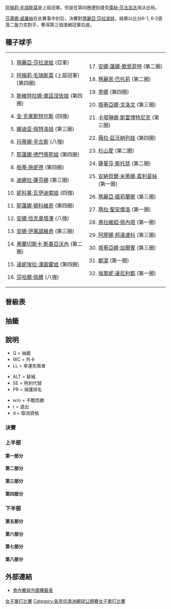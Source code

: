 {{Unreferenced|time=2021-01-15T06:28:45+00:00}}
{{noteTA|G1=Tennis}}

{{main|2007年澳洲網球公開賽}}

[[阿梅莉·毛瑞斯莫|阿梅莉·毛瑞斯莫]]是上屆冠軍。但是在第四圈遭到捷克[[露絲·莎法洛法|露絲·莎法洛法]]淘汰出局。

[[莎蓮娜·威廉絲|莎蓮娜·威廉絲]]在此賽事中封后，決賽對[[瑪麗亞·莎拉波娃|瑪麗亞·莎拉波娃]]，結果以比分6-1, 6-2直落二盤力克對手，奪得第三個澳網冠軍后座。

==種子球手==
{|
|
#{{flagicon|RUS}} [[瑪麗亞·莎拉波娃|瑪麗亞·莎拉波娃]] (亞軍)
#{{flagicon|FRA}} [[阿梅莉·毛瑞斯莫|阿梅莉·毛瑞斯莫]] (上屆冠軍) (第四圈)
#{{flagicon|RUS}} [[斯維特拉娜·庫茲涅佐娃|斯維特拉娜·庫茲涅佐娃]] (第四圈)
#{{flagicon|BEL}} [[金·克莱斯特尔斯|金·克莱斯特尔斯]] (四強)
#{{flagicon|RUS}} [[娜迪亚·佩特洛娃|娜迪亚·佩特洛娃]] (第三圈)
#{{flagicon|SUI}} [[玛蒂娜·辛吉斯|玛蒂娜·辛吉斯]] (八強)
#{{flagicon|RUS}} [[耶蓮娜·德門蒂耶娃|耶蓮娜·德門蒂耶娃]] (第四圈)
#{{flagicon|SUI}} [[帕蒂·施妮德|帕蒂·施妮德]] (第四圈)
#{{flagicon|RUS}} [[迪娜拉·薩芬娜|迪娜拉·薩芬娜]] (第三圈)
#{{flagicon|CZE}} [[妮科莱·瓦伊迪索娃|妮科莱·瓦伊迪索娃]] (四強) 
#{{flagicon|SER}} [[耶蓮娜·揚科維奇|耶蓮娜·揚科維奇]]  (第四圈)
#{{flagicon|RUS}} [[安娜·恰克韋塔澤|安娜·恰克韋塔澤]] (八強)
#{{flagicon|SER}} [[安娜·伊萬諾維奇|安娜·伊萬諾維奇]] (第三圈)
#{{flagicon|ITA}} [[弗蘭切斯卡·斯基亞沃內|弗蘭切斯卡·斯基亞沃內]] (第二圈)
#{{flagicon|SVK}} [[達妮埃拉·漢圖霍娃|達妮埃拉·漢圖霍娃]] (第四圈)
#{{flagicon|ISR}} [[莎哈爾·佩爾|莎哈爾·佩爾]] (八強)
|
<ol start=17>
<li>{{flagicon|GER}} [[安娜·蓮娜·歌恩菲特|安娜·蓮娜·歌恩菲特]]  (第二圈)
<li>{{flagicon|FRA}} [[瑪麗恩·巴托莉|瑪麗恩·巴托莉]] (第二圈)
<li>{{flagicon|CHN}} [[李娜_(網球運動員)|李娜]] (第四圈) 
<li>{{flagicon|FRA}} [[塔蒂亞娜·戈洛文|塔蒂亞娜·戈洛文]] (第三圈)
<li>{{flagicon|SVN}} [[卡塔琳娜·斯雷博特尼克|卡塔琳娜·斯雷博特尼克]] (第三圈)
<li>{{flagicon|RUS}} [[薇拉·茲沃納列娃|薇拉·茲沃納列娃]] (第四圈)
<li>{{flagicon|JPN}} [[杉山愛|杉山愛]] (第二圈)
<li>{{flagicon|AUS}} [[薩曼莎·斯托瑟|薩曼莎·斯托瑟]] (第二圈)
<li>{{flagicon|ESP}} [[安納貝爾·米蒂娜·嘉利葛絲|安納貝爾·米蒂娜·嘉利葛絲]] (第一圈)
<li>{{flagicon|RUS}} [[瑪麗亞·姬莉蘭歌|瑪麗亞·姬莉蘭歌]] (第三圈)
<li>{{flagicon|ITA}} [[瑪拉·聖安傑洛|瑪拉·聖安傑洛]] (第一圈)
<li>{{flagicon|ITA}} [[弗拉維婭·佩內塔|弗拉維婭·佩內塔]] (第一圈) 
<li>{{flagicon|UKR}} [[阿廖娜·邦達連科|阿廖娜·邦達連科]] (第三圈)
<li>{{flagicon|ITA}} [[塔蒂亞娜·加爾賓|塔蒂亞娜·加爾賓]] (第三圈)
<li>{{flagicon|CHN}} [[鄭潔|鄭潔]] (第一圈) 
<li>{{flagicon|GRE}} [[埃萊妮·達尼利都|埃萊妮·達尼利都]] (第一圈) </li>
</ol>
|}

== 晉級表 ==
== 抽籤 ==
== 說明 ==
{{col-begin}}
{{col-3}}
* Q = 抽籤
* WC = 外卡
* LL = 幸運失敗者
{{col-3}}
* ALT = 替補
* SE = 特別代替
* PR = 保護排名
{{col-3}}
* w/o = 不戰而勝
* r = 退出
* d = 取消資格
{{col-end}}
=== 決賽 ===
{{8TeamBracket-Tennis3
| RD1=八強
| RD2=四強
| RD3=決賽
| team-width=175

| RD1-team1={{flagicon|RUS}} '''[[瑪麗亞·莎拉波娃|莎拉波娃]]
| RD1-seed1=1
| RD1-score1-1='''7<sup>7</sup>
| RD1-score1-2='''7
| RD1-team2={{flagicon|RUS}} [[安娜·恰克韋塔澤|恰克韋塔澤]]
| RD1-seed2=12
| RD1-score2-1=6<sup>5</sup>
| RD1-score2-2=5
| RD1-team3={{flagicon|BEL}} '''[[金·克莱斯特尔斯|克莱斯特尔斯]]'''
| RD1-seed3=4
| RD1-score3-1=3
| RD1-score3-2='''6'''
| RD1-score3-3='''6'''
| RD1-team4={{flagicon|SUI}} [[玛蒂娜·辛吉斯|辛吉斯]]
| RD1-seed4=6
| RD1-score4-1='''6'''
| RD1-score4-2=4
| RD1-score4-3=3
| RD1-team5={{flagicon|USA}} '''[[莎蓮娜·威廉絲|S 威廉絲]]'''
| RD1-seed5= 
| RD1-score5-1=3
| RD1-score5-2='''6
| RD1-score5-3='''8'''
| RD1-team6={{flagicon|ISR}} [[莎哈爾·佩爾|佩爾]]
| RD1-seed6=16
| RD1-score6-1='''6
| RD1-score6-2=2
| RD1-score6-3=6
| RD1-team7={{flagicon|CZE}} '''[[妮科莱·瓦伊迪索娃|瓦伊迪索娃]]
| RD1-seed7=10
| RD1-score7-1='''6
| RD1-score7-2='''6
| RD1-team8={{flagicon|CZE}} [[露絲·莎法洛法|莎法洛法]]
| RD1-seed8= 
| RD1-score8-1=1
| RD1-score8-2=4

| RD2-team1={{flagicon|RUS}} '''[[瑪麗亞·莎拉波娃|莎拉波娃]]
| RD2-seed1=1
| RD2-score1-1='''6
| RD2-score1-2='''6
| RD2-team2={{flagicon|BEL}} [[金·克莱斯特尔斯|克莱斯特尔斯]]
| RD2-seed2=4
| RD2-score2-1=4
| RD2-score2-2=2
| RD2-team3={{flagicon|USA}} '''[[莎蓮娜·威廉絲|S 威廉絲]]
| RD2-seed3= 
| RD2-score3-1='''7<sup>7</sup>
| RD2-score3-2='''6
| RD2-team4={{flagicon|CZE}} [[妮科莱·瓦伊迪索娃|瓦伊迪索娃]]
| RD2-seed4=10
| RD2-score4-1=6<sup>5</sup>
| RD2-score4-2=4

| RD3-team1={{flagicon|RUS}} [[瑪麗亞·莎拉波娃|莎拉波娃]]
| RD3-seed1=1
| RD3-score1-1=1
| RD3-score1-2=2
| RD3-team2={{flagicon|USA}} '''[[莎蓮娜·威廉絲|S 威廉絲]]
| RD3-seed2= 
| RD3-score2-1='''6
| RD3-score2-2='''6
}}

===上半部===
====第一部分====
{{16TeamBracket-Compact-Tennis3
| RD1=第一圈
| RD2=第二圈
| RD3=第三圈
| RD4=第四圈
| RD1-team01='''{{flagicon|RUS}} [[瑪麗亞·莎拉波娃|莎拉波娃]]'''
| RD1-seed01=1
| RD1-score01-1='''6
| RD1-score01-2=4
| RD1-score01-3='''9
| RD1-team02={{flagicon|FRA}} [[Camille_Pin|Pin]]
| RD1-seed02=
| RD1-score02-1=3
| RD1-score02-2='''6
| RD1-score02-3=7
| RD1-team03={{flagicon|ITA}} [[Roberta_Vinci|Vinci]]
| RD1-seed03=
| RD1-score03-1=3
| RD1-score03-2=1
| RD1-score03-3=
| RD1-team04={{flagicon|RUS}} '''[[Anastassia_Rodionova|Rodionova]]
| RD1-seed04=
| RD1-score04-1='''6
| RD1-score04-2='''6
| RD1-score04-3=
| RD1-team05={{flagicon|CZE}} '''[[Renata_Voráčová|Voráčová]]
| RD1-seed05=Q
| RD1-score05-1='''7
| RD1-score05-2='''6
| RD1-score05-3=
| RD1-team06={{flagicon|USA}} [[Meghann_Shaughnessy|Shaughnessy]]
| RD1-seed06=
| RD1-score06-1=5
| RD1-score06-2=3
| RD1-score06-3=
| RD1-team07={{flagicon|SUI}} [[Emmanuelle_Gagliardi|Gagliardi]]
| RD1-seed07=
| RD1-score07-1='''6
| RD1-score07-2=2
| RD1-score07-3=1
| RD1-team08={{flagicon|ITA}} '''[[Tathiana_Garbin|Garbin]]
| RD1-seed08=30
| RD1-score08-1=3
| RD1-score08-2='''6
| RD1-score08-3='''6
| RD1-team09={{flagicon|RUS}} '''[[薇拉·茲沃納列娃|茲沃納列娃]]
| RD1-seed09=22
| RD1-score09-1='''6
| RD1-score09-2='''6
| RD1-score09-3=
| RD1-team10={{flagicon|ISR}} [[Tzipora_Obziler|Obziler]]
| RD1-seed10=
| RD1-score10-1=3
| RD1-score10-2=4
| RD1-score10-3=
| RD1-team11={{flagicon|AUT}} '''[[達美拉·柏絲克|柏絲克]]
| RD1-seed11=Q
| RD1-score11-1='''6
| RD1-score11-2='''6
| RD1-score11-3=
| RD1-team12={{flagicon|FRA}} [[Séverine_Bremond|Bremond]]
| RD1-seed12=
| RD1-score12-1=1
| RD1-score12-2=4
| RD1-score12-3=
| RD1-team13={{flagicon|UZB}} [[Varvara_Lepchenko|Lepchenko]]
| RD1-seed13=
| RD1-score13-1='''7
| RD1-score13-2=3
| RD1-score13-3=2
| RD1-team14={{flagicon|POL}} '''[[阿格涅什卡·拉德萬斯卡|拉德萬斯卡]]
| RD1-seed14=
| RD1-score14-1=5
| RD1-score14-2='''6
| RD1-score14-3='''6
| RD1-team15={{flagicon|USA}} [[金久慈|金]]
| RD1-seed15=
| RD1-score15-1=2
| RD1-score15-2=0
| RD1-score15-3=
| RD1-team16='''{{flagicon|SRB}} [[安娜·伊萬諾維奇|伊萬諾維奇]]'''
| RD1-seed16=13
| RD1-score16-1='''6'''
| RD1-score16-2='''6'''
| RD1-score16-3=
| RD2-team01={{flagicon|RUS}} '''[[瑪麗亞·莎拉波娃|莎拉波娃]]
| RD2-seed01=1
| RD2-score01-1='''6
| RD2-score01-2='''6
| RD2-score01-3=
| RD2-team02={{flagicon|RUS}} [[Anastassia_Rodionova|Rodionova]]
| RD2-seed02=
| RD2-score02-1=0
| RD2-score02-2=3
| RD2-score02-3=
| RD2-team03={{flagicon|CZE}} [[Renata_Voráčová|Voráčová]]
| RD2-seed03=Q
| RD2-score03-1=1
| RD2-score03-2=5
| RD2-score03-3=
| RD2-team04={{flagicon|ITA}} '''[[Tathiana_Garbin|Garbin]]
| RD2-seed04=30
| RD2-score04-1='''6
| RD2-score04-2='''7
| RD2-score04-3=
| RD2-team05={{flagicon|RUS}} '''[[薇拉·茲沃納列娃|茲沃納列娃]]
| RD2-seed05=22
| RD2-score05-1='''6
| RD2-score05-2='''6
| RD2-score05-3=
| RD2-team06={{flagicon|AUT}} [[達美拉·柏絲克|柏絲克]]
| RD2-seed06=Q
| RD2-score06-1=1
| RD2-score06-2=3
| RD2-score06-3=
| RD2-team07={{flagicon|POL}} [[阿格涅什卡·拉德萬斯卡|拉德萬斯卡]]
| RD2-seed07=
| RD2-score07-1=2
| RD2-score07-2='''6
| RD2-score07-3=2
| RD2-team08={{flagicon|SRB}} '''[[安娜·伊萬諾維奇|伊萬諾維奇]]
| RD2-seed08=13
| RD2-score08-1='''6
| RD2-score08-2=3
| RD2-score08-3='''6
| RD3-team01={{flagicon|RUS}} '''[[瑪麗亞·莎拉波娃|莎拉波娃]]
| RD3-seed01=1
| RD3-score01-1='''6
| RD3-score01-2='''6
| RD3-score01-3=
| RD3-team02={{flagicon|ITA}} [[Tathiana_Garbin|Garbin]]
| RD3-seed02=30
| RD3-score02-1=3
| RD3-score02-2=1
| RD3-score02-3=
| RD3-team03={{flagicon|RUS}} '''[[薇拉·茲沃納列娃|茲沃納列娃]]
| RD3-seed03=22
| RD3-score03-1='''6
| RD3-score03-2='''6
| RD3-score03-3=
| RD3-team04={{flagicon|SRB}} [[安娜·伊萬諾維奇|伊萬諾維奇]]
| RD3-seed04=13
| RD3-score04-1=1
| RD3-score04-2=2
| RD3-score04-3=
| RD4-team01='''{{flagicon|RUS}} [[瑪麗亞·莎拉波娃|莎拉波娃]]
| RD4-seed01=1
| RD4-score01-1='''7
| RD4-score01-2='''6
| RD4-score01-3=
| RD4-team02={{flagicon|RUS}} [[薇拉·茲沃納列娃|茲沃納列娃]]
| RD4-seed02=22
| RD4-score02-1=5
| RD4-score02-2=4
| RD4-score02-3=
}}

====第二部分====
{{16TeamBracket-Compact-Tennis3
| RD1=第一圈
| RD2=第二圈
| RD3=第三圈
| RD4=第四圈
| RD1-team01={{flagicon|RUS}} '''[[安娜·恰克韋塔澤|恰克韋塔澤]]'''
| RD1-seed01=12
| RD1-score01-1='''6'''
| RD1-score01-2='''7'''
| RD1-score01-3=
| RD1-team02={{flagicon|AUT}} [[西比爾·巴默爾|巴默爾]]
| RD1-seed02=
| RD1-score02-1=4
| RD1-score02-2=5
| RD1-score02-3=
| RD1-team03={{flagicon|UKR}} [[Yulia_Beygelzimer|Beygelzimer]]
| RD1-seed03=
| RD1-score03-1=2
| RD1-score03-2=3
| RD1-score03-3=
| RD1-team04={{flagicon|USA}} '''[[Laura_Granville|Granville]]'''
| RD1-seed04=
| RD1-score04-1='''6'''
| RD1-score04-2='''6'''
| RD1-score04-3=
| RD1-team05={{flagicon|AUS}} [[Sophie_Ferguson|Ferguson]]
| RD1-seed05=WC
| RD1-score05-1=5
| RD1-score05-2=3
| RD1-score05-3=
| RD1-team06={{flagicon|CRO}} '''[[Jelena_Kostanić_Tošić|Kostanić Tošić]]
| RD1-seed06=
| RD1-score06-1='''7
| RD1-score06-2='''6
| RD1-score06-3=
| RD1-team07={{flagicon|CZE}} [[Klara_Zakopalova|Zakopalova]]
| RD1-seed07=Q
| RD1-score07-1=3
| RD1-score07-2=1
| RD1-score07-3=
| RD1-team08='''{{flagicon|AUS}} [[薩曼莎·斯托瑟|斯托瑟]]'''
| RD1-seed08=24
| RD1-score08-1='''6
| RD1-score08-2='''6
| RD1-score08-3=
| RD1-team09={{flagicon|ITA}} [[弗拉維婭·佩內塔|佩內塔]]
| RD1-seed09=28
| RD1-score09-1=5
| RD1-score09-2=6<sup>3</sup>
| RD1-score09-3=
| RD1-team10='''{{flagicon|EST}} [[卡婭·卡內皮|卡內皮]]'''
| RD1-seed10=
| RD1-score10-1='''7'''
| RD1-score10-2='''7'''<sup>7</sup>
| RD1-score10-3=
| RD1-team11={{flagicon|TPE}} [[詹詠然|詹]]
| RD1-seed11=
| RD1-score11-1=2
| RD1-score11-2=6<sup>4</sup>
| RD1-score11-3=
| RD1-team12='''{{flagicon|AUS}} [[艾麗西亞·莫利克|莫利克]]'''
| RD1-seed12=WC
| RD1-score12-1='''6
| RD1-score12-2='''7<sup>7</sup>'''
| RD1-score12-3=
| RD1-team13={{flagicon|SLO}} [[Andreja_Klepač|Klepač]]
| RD1-seed13=Q
| RD1-score13-1=3
| RD1-score13-2='''6
| RD1-score13-3=1
| RD1-team14={{flagicon|CHN}} '''[[彭帥|彭]]
| RD1-seed14=
| RD1-score14-1='''6
| RD1-score14-2=4
| RD1-score14-3='''6
| RD1-team15={{flagicon|USA}} [[Madison_Brengle|Brengle]]
| RD1-seed15=WC
| RD1-score15-1=3
| RD1-score15-2=4
| RD1-score15-3=
| RD1-team16={{flagicon|SUI}} '''[[帕蒂·施妮德|施妮德]]
| RD1-seed16=8
| RD1-score16-1='''6'''
| RD1-score16-2='''6'''
| RD1-score16-3=
| RD2-team01={{flagicon|RUS}} '''[[安娜·恰克韋塔澤|恰克韋塔澤]]
| RD2-seed01=12
| RD2-score01-1='''6
| RD2-score01-2=5
| RD2-score01-3='''6
| RD2-team02={{flagicon|USA}} [[Laura_Granville|Granville]]
| RD2-seed02=
| RD2-score02-1=2
| RD2-score02-2='''7
| RD2-score02-3=1
| RD2-team03={{flagicon|CRO}} '''[[Jelena_Kostanić_Tošić|Kostanić Tošić]]
| RD2-seed03=
| RD2-score03-1='''6
| RD2-score03-2=2
| RD2-score03-3='''6
| RD2-team04={{flagicon|AUS}} [[薩曼莎·斯托瑟|斯托瑟]]
| RD2-seed04=24
| RD2-score04-1=4
| RD2-score04-2='''6
| RD2-score04-3=2
| RD2-team05={{flagicon|EST}} [[卡婭·卡內皮|卡內皮]]
| RD2-seed05=
| RD2-score05-1='''6
| RD2-score05-2=3
| RD2-score05-3=2
| RD2-team06={{flagicon|AUS}} '''[[艾麗西亞·莫利克|莫利克]]
| RD2-seed06=WC
| RD2-score06-1=1
| RD2-score06-2='''6
| RD2-score06-3='''6
| RD2-team07={{flagicon|CHN}} [[彭帥|彭]]
| RD2-seed07=
| RD2-score07-1=5
| RD2-score07-2=3
| RD2-score07-3=
| RD2-team08={{flagicon|SUI}} '''[[帕蒂·施妮德|施妮德]]
| RD2-seed08=8
| RD2-score08-1='''7
| RD2-score08-2='''6
| RD2-score08-3=
| RD3-team01={{flagicon|RUS}} '''[[安娜·恰克韋塔澤|恰克韋塔澤]]
| RD3-seed01=12
| RD3-score01-1='''6
| RD3-score01-2='''6
| RD3-score01-3=
| RD3-team02={{flagicon|CRO}} [[Jelena_Kostanić_Tošić|Kostanić Tošić]]
| RD3-seed02=
| RD3-score02-1=4
| RD3-score02-2=4
| RD3-score02-3=
| RD3-team03={{flagicon|AUS}} [[艾麗西亞·莫利克|莫利克]]
| RD3-seed03=WC
| RD3-score03-1='''6'''
| RD3-score03-2=2
| RD3-score03-3=0
| RD3-team04={{flagicon|SUI}} '''[[帕蒂·施妮德|施妮德]]
| RD3-seed04=8
| RD3-score04-1=3
| RD3-score04-2='''6'''
| RD3-score04-3='''6'''
| RD4-team01={{flagicon|RUS}} '''[[安娜·恰克韋塔澤|恰克韋塔澤]]
| RD4-seed01=12
| RD4-score01-1='''6
| RD4-score01-2='''6
| RD4-score01-3=
| RD4-team02={{flagicon|SUI}} [[帕蒂·施妮德|施妮德]]
| RD4-seed02=8
| RD4-score02-1=4
| RD4-score02-2=1
| RD4-score02-3=
}}

====第三部分====
{{16TeamBracket-Compact-Tennis3
| RD1=第一圈
| RD2=第二圈
| RD3=第三圈
| RD4=第四圈
| RD1-team01={{flagicon|BEL}} '''[[金·克莱斯特尔斯|克莱斯特尔斯]]'''
| RD1-seed01=4
| RD1-score01-1='''6
| RD1-score01-2='''6
| RD1-score01-3=
| RD1-team02={{flagicon|RUS}} [[Vasilisa_Bardina|Bardina]]
| RD1-seed02=
| RD1-score02-1=0
| RD1-score02-2=0
| RD1-score02-3=
| RD1-team03={{flagicon|JPN}} '''[[森上亞希子|森上]]
| RD1-seed03=
| RD1-score03-1='''7
| RD1-score03-2=2
| RD1-score03-3='''6
| RD1-team04={{flagicon|BUL}} [[Tszvetana_Pironkova|Pironkova]]
| RD1-seed04=
| RD1-score04-1=5
| RD1-score04-2='''6
| RD1-score04-3=4
| RD1-team05={{flagicon|AUS}} [[Nicole_Pratt|Pratt]]
| RD1-seed05=
| RD1-score05-1='''7<sup>10</sup>
| RD1-score05-2=4
| RD1-score05-3=0
| RD1-team06='''{{flagicon|FRA}} [[維吉妮·拉扎諾|拉扎諾]]'''
| RD1-seed06=
| RD1-score06-1=6<sup>8</sup>
| RD1-score06-2='''6
| RD1-score06-3='''6
| RD1-team07={{flagicon|FRA}} [[Stéphanie_Cohen-Aloro|Cohen-Aloro]]
| RD1-seed07=Q
| RD1-score07-1=1
| RD1-score07-2=6<sup>6</sup>
| RD1-score07-3=
| RD1-team08={{flagicon|UKR}} '''[[阿廖娜·邦達連科|邦達連科]]
| RD1-seed08=29
| RD1-score08-1='''6
| RD1-score08-2='''7<sup>8</sup>
| RD1-score08-3=
| RD1-team09={{flagicon|GER}} '''[[安娜·蓮娜·歌恩菲特|歌恩菲特]]'''
| RD1-seed09=17
| RD1-score09-1='''6'''
| RD1-score09-2='''6'''
| RD1-score09-3=
| RD1-team10={{flagicon|CZE}} [[Sandra_Záhlavová|Záhlavová]]
| RD1-seed10=Q
| RD1-score10-1=4
| RD1-score10-2=1
| RD1-score10-3=
| RD1-team11={{flagicon|USA}} '''[[Ashley_Harkleroad|Harkleroad]]'''
| RD1-seed11=
| RD1-score11-1='''6'''
| RD1-score11-2='''6'''
| RD1-score11-3=
| RD1-team12={{flagicon|CHN}} [[袁夢|袁]]
| RD1-seed12=
| RD1-score12-1=3
| RD1-score12-2=0
| RD1-score12-3=
| RD1-team13={{flagicon|FRA}} '''[[艾米莉·露華|露華]]'''
| RD1-seed13=
| RD1-score13-1='''6'''
| RD1-score13-2=4
| RD1-score13-3='''6'''
| RD1-team14={{flagicon|FRA}} [[Aravane_Rezaï|Rezaï]]
| RD1-seed14=
| RD1-score14-1=3
| RD1-score14-2='''6'''
| RD1-score14-3=3
| RD1-team15={{flagicon|FRA}} [[阿麗澤·科奈|科奈]]
| RD1-seed15=Q
| RD1-score15-1=4
| RD1-score15-2=1
| RD1-score15-3=
| RD1-team16='''{{flagicon|SVK}} [[達妮埃拉·漢圖霍娃|漢圖霍娃]]'''
| RD1-seed16=15
| RD1-score16-1='''6'''
| RD1-score16-2='''6'''
| RD1-score16-3=
| RD2-team01={{flagicon|BEL}} '''[[金·克莱斯特尔斯|克莱斯特尔斯]]
| RD2-seed01=4
| RD2-score01-1='''6
| RD2-score01-2='''6
| RD2-score01-3=
| RD2-team02={{flagicon|JPN}} [[森上亞希子|森上]]
| RD2-seed02=
| RD2-score02-1=3
| RD2-score02-2=0
| RD2-score02-3=
| RD2-team03={{flagicon|FRA}} [[維吉妮·拉扎諾|拉扎諾]]
| RD2-seed03=
| RD2-score03-1=3
| RD2-score03-2=4
| RD2-score03-3=
| RD2-team04={{flagicon|UKR}} '''[[阿廖娜·邦達連科|邦達連科]]
| RD2-seed04=29
| RD2-score04-1='''6
| RD2-score04-2='''6
| RD2-score04-3=
| RD2-team05={{flagicon|GER}} [[安娜·蓮娜·歌恩菲特|歌恩菲特]]
| RD2-seed05=17
| RD2-score05-1=2
| RD2-score05-2=2
| RD2-score05-3=
| RD2-team06={{flagicon|USA}} '''[[Ashley_Harkleroad|Harkleroad]]
| RD2-seed06=
| RD2-score06-1='''6
| RD2-score06-2='''6
| RD2-score06-3=
| RD2-team07={{flagicon|FRA}} [[艾米莉·露華|露華]]
| RD2-seed07=
| RD2-score07-1='''6
| RD2-score07-2=3
| RD2-score07-3=4
| RD2-team08={{flagicon|SVK}} '''[[達妮埃拉·漢圖霍娃|漢圖霍娃]]
| RD2-seed08=15
| RD2-score08-1=4
| RD2-score08-2='''6
| RD2-score08-3='''6
| RD3-team01={{flagicon|BEL}} '''[[金·克莱斯特尔斯|克莱斯特尔斯]]
| RD3-seed01=4
| RD3-score01-1='''6
| RD3-score01-2='''6
| RD3-score01-3=
| RD3-team02={{flagicon|UKR}} [[阿廖娜·邦達連科|邦達連科]]
| RD3-seed02=29
| RD3-score02-1=3
| RD3-score02-2=3
| RD3-score02-3=
| RD3-team03={{flagicon|USA}} [[Ashley_Harkleroad|Harkleroad]]
| RD3-seed03=
| RD3-score03-1='''7<sup>8</sup>
| RD3-score03-2=5
| RD3-score03-3=4
| RD3-team04={{flagicon|SVK}} '''[[達妮埃拉·漢圖霍娃|漢圖霍娃]]
| RD3-seed04=15
| RD3-score04-1=6<sup>6</sup>
| RD3-score04-2='''7
| RD3-score04-3='''6
| RD4-team01={{flagicon|BEL}} '''[[金·克莱斯特尔斯|克莱斯特尔斯]]
| RD4-seed01=4
| RD4-score01-1='''6
| RD4-score01-2='''7
| RD4-score01-3=
| RD4-team02={{flagicon|SVK}} [[達妮埃拉·漢圖霍娃|漢圖霍娃]]
| RD4-seed02=15
| RD4-score02-1=1
| RD4-score02-2=5
| RD4-score02-3=
}}

====第四部分====
{{16TeamBracket-Compact-Tennis3
| RD1=第一圈
| RD2=第二圈
| RD3=第三圈
| RD4=第四圈
| RD1-team01={{flagicon|RUS}} '''[[迪娜拉·薩芬娜|薩芬娜]]
| RD1-seed01=9
| RD1-score01-1='''7
| RD1-score01-2='''6
| RD1-score01-3=
| RD1-team02={{flagicon|RUS}} [[Ekaterina_Bychkova|Bychkova]]
| RD1-seed02=
| RD1-score02-1=6
| RD1-score02-2=1
| RD1-score02-3=
| RD1-team03={{flagicon|FRA}} '''[[Youlia_Fedossova|Fedossova]]
| RD1-seed03=WC
| RD1-score03-1='''7
| RD1-score03-2='''6
| RD1-score03-3=
| RD1-team04={{flagicon|COL}} [[Catalina_Castaño|Castaño]]
| RD1-seed04=
| RD1-score04-1=5
| RD1-score04-2=4
| RD1-score04-3=
| RD1-team05={{flagicon|USA}} [[Ahsha_Rolle|Rolle]]
| RD1-seed05=Q
| RD1-score05-1=3
| RD1-score05-2=4
| RD1-score05-3=
| RD1-team06={{flagicon|ESP}} '''[[Lourdes_Dominguez_Lino|Dominguez Lino]]
| RD1-seed06=
| RD1-score06-1='''6
| RD1-score06-2='''6
| RD1-score06-3=
| RD1-team07={{flagicon|RUS}} [[Elena_Bovina|Bovina]]
| RD1-seed07=
| RD1-score07-1=4
| RD1-score07-2=3
| RD1-score07-3=
| RD1-team08={{flagicon|CHN}} '''[[李娜_(網球運動員)|李]]'''
| RD1-seed08=19
| RD1-score08-1='''6
| RD1-score08-2='''6
| RD1-score08-3=
| RD1-team09={{flagicon|GRE}} [[埃萊妮·達尼利都|達尼利都]]
| RD1-seed09=32
| RD1-score09-1=4
| RD1-score09-2=0
| RD1-score09-3=
| RD1-team10={{flagicon|JPN}} '''[[中村藍子|中村]]
| RD1-seed10=
| RD1-score10-1='''6
| RD1-score10-2='''6
| RD1-score10-3=
| RD1-team11={{flagicon|UKR}} [[Olga_Savchuk|Savchuk]]
| RD1-seed11=
| RD1-score11-1=3
| RD1-score11-2=5
| RD1-score11-3=
| RD1-team12={{flagicon|IND}} '''[[薩尼婭·米爾扎|米爾扎]]'''
| RD1-seed12=
| RD1-score12-1='''6'''
| RD1-score12-2='''7'''
| RD1-score12-3=
| RD1-team13={{flagicon|RUS}} '''[[Alla_Kudryavtseva|Kudryavseva]]
| RD1-seed13=Q
| RD1-score13-1=4
| RD1-score13-2='''6
| RD1-score13-3='''9
| RD1-team14={{flagicon|FIN}} [[Emma_Laine|Laine]]
| RD1-seed14=
| RD1-score14-1='''6
| RD1-score14-2=2
| RD1-score14-3=7
| RD1-team15={{flagicon|FRA}} [[納塔莉·德希|德希]]
| RD1-seed15=
| RD1-score15-1=0
| RD1-score15-2=2
| RD1-score15-3=
| RD1-team16={{flagicon|SUI}} '''[[玛蒂娜·辛吉斯|辛吉斯]]
| RD1-seed16=6
| RD1-score16-1='''6
| RD1-score16-2='''6
| RD1-score16-3=
| RD2-team01={{flagicon|RUS}} '''[[迪娜拉·薩芬娜|薩芬娜]]
| RD2-seed01=9
| RD2-score01-1='''6
| RD2-score01-2='''6
| RD2-score01-3=
| RD2-team02={{flagicon|FRA}} [[Youlia_Fedossova|Fedossova]]
| RD2-seed02=WC
| RD2-score02-1=3
| RD2-score02-2=2
| RD2-score02-3=
| RD2-team03={{flagicon|ESP}} [[Lourdes_Dominguez_Lino|Dominguez Lino]]
| RD2-seed03=
| RD2-score03-1=0
| RD2-score03-2=2
| RD2-score03-3=
| RD2-team04={{flagicon|CHN}} '''[[李娜_(網球運動員)|李]]
| RD2-seed04=19
| RD2-score04-1='''6
| RD2-score04-2='''6
| RD2-score04-3=
| RD2-team05={{flagicon|JPN}} '''[[中村藍子|中村]]
| RD2-seed05=
| RD2-score05-1='''6
| RD2-score05-2='''6
| RD2-score05-3=
| RD2-team06={{flagicon|IND}} [[薩尼婭·米爾扎|米爾扎]]
| RD2-seed06=
| RD2-score06-1=3
| RD2-score06-2=2
| RD2-score06-3=
| RD2-team07={{flagicon|RUS}} [[Alla_Kudryavtseva|Kudryavseva]]
| RD2-seed07=Q
| RD2-score07-1=2
| RD2-score07-2=2
| RD2-score07-3=
| RD2-team08={{flagicon|SUI}} '''[[玛蒂娜·辛吉斯|辛吉斯]]
| RD2-seed08=6
| RD2-score08-1='''6
| RD2-score08-2='''6
| RD2-score08-3=
| RD3-team01={{flagicon|RUS}} [[迪娜拉·薩芬娜|薩芬娜]]
| RD3-seed01=9
| RD3-score01-1=2
| RD3-score01-2=2
| RD3-score01-3=
| RD3-team02={{flagicon|CHN}} '''[[李娜_(網球運動員)|李]]
| RD3-seed02=19
| RD3-score02-1='''6
| RD3-score02-2='''6
| RD3-score02-3=
| RD3-team03={{flagicon|JPN}} [[中村藍子|中村]]
| RD3-seed03=
| RD3-score03-1=2
| RD3-score03-2=1
| RD3-score03-3=
| RD3-team04={{flagicon|SUI}} '''[[玛蒂娜·辛吉斯|辛吉斯]]
| RD3-seed04=6
| RD3-score04-1='''6
| RD3-score04-2='''6
| RD3-score04-3=
| RD4-team01={{flagicon|CHN}} [[李娜_(網球運動員)|李]]
| RD4-seed01=19
| RD4-score01-1='''6
| RD4-score01-2=3
| RD4-score01-3=0
| RD4-team02={{flagicon|SUI}} '''[[玛蒂娜·辛吉斯|辛吉斯]]
| RD4-seed02=6
| RD4-score02-1=4
| RD4-score02-2='''6
| RD4-score02-3='''6
}}

===下半部===
====第五部分====
{{16TeamBracket-Compact-Tennis3
| RD1=第一圈
| RD2=第二圈
| RD3=第三圈
| RD4=第四圈
| RD1-team01={{flagicon|RUS}} '''[[娜迪亚·佩特洛娃|佩特洛娃]]
| RD1-seed01=5
| RD1-score01-1='''6
| RD1-score01-2='''6
| RD1-score01-3=
| RD1-team02={{flagicon|THA}} [[撻瑪茵·塔娜蘇甘|塔娜蘇甘]]
| RD1-seed02=
| RD1-score02-1=3
| RD1-score02-2=2
| RD1-score02-3=
| RD1-team03={{flagicon|ARG}} '''[[姬絲拉·杜高|杜高]]
| RD1-seed03=
| RD1-score03-1='''6
| RD1-score03-2='''6
| RD1-score03-3=
| RD1-team04={{flagicon|CHN}} [[孫甜甜|孫]]
| RD1-seed04=
| RD1-score04-1=2
| RD1-score04-2=2
| RD1-score04-3=
| RD1-team05={{flagicon|NED}} [[米雪拉·克拉查克|克拉查克]]
| RD1-seed05=
| RD1-score05-1=4
| RD1-score05-2=3
| RD1-score05-3=
| RD1-team06={{flagicon|LUX}} '''[[Anne_Kremer|Kremer]]
| RD1-seed06=Q
| RD1-score06-1='''6
| RD1-score06-2='''6
| RD1-score06-3=
| RD1-team07={{flagicon|USA}} '''[[莎蓮娜·威廉絲|S 威廉絲]]
| RD1-seed07=
| RD1-score07-1='''6
| RD1-score07-2='''6
| RD1-score07-3=
| RD1-team08={{flagicon|ITA}} [[瑪拉·聖安傑洛|聖安傑洛]]
| RD1-seed08=27
| RD1-score08-1=2
| RD1-score08-2=1
| RD1-score08-3=
| RD1-team09={{flagicon|FRA}} '''[[瑪麗恩·巴托莉|巴托莉]]
| RD1-seed09=18
| RD1-score09-1='''6
| RD1-score09-2='''6
| RD1-score09-3=
| RD1-team10={{flagicon|RUS}} [[菲娜·杜舒芬娜|杜舒芬娜]]
| RD1-seed10=
| RD1-score10-1=0
| RD1-score10-2=3
| RD1-score10-3=
| RD1-team11={{flagicon|BLR}} '''[[維多利亞·阿扎連卡|阿扎連卡]]
| RD1-seed11=
| RD1-score11-1='''6
| RD1-score11-2=5
| RD1-score11-3='''6
| RD1-team12={{flagicon|UKR}} [[Yuliana_Fedak|Fedak]]
| RD1-seed12=
| RD1-score12-1=2
| RD1-score12-2='''7
| RD1-score12-3=4
| RD1-team13={{flagicon|HUN}} [[Melinda_Czink|Czink]]
| RD1-seed13=
| RD1-score13-1='''6
| RD1-score13-2=1
| RD1-score13-3=7
| RD1-team14={{flagicon|ESP}} '''[[維吉尼亞·勞諾·帕斯奎爾|勞諾·帕斯奎爾]]
| RD1-seed14=
| RD1-score14-1=1
| RD1-score14-2='''6
| RD1-score14-3='''9
| RD1-team15={{flagicon|CAN}} [[雅歷珊查·禾絲妮雅克|禾絲妮雅克]]
| RD1-seed15=
| RD1-score15-1=3
| RD1-score15-2=3
| RD1-score15-3=
| RD1-team16={{flagicon|SRB}} '''[[耶蓮娜·揚科維奇|揚科維奇]]
| RD1-seed16=11
| RD1-score16-1='''6
| RD1-score16-2='''6
| RD1-score16-3=
| RD2-team01={{flagicon|RUS}} '''[[娜迪亚·佩特洛娃|佩特洛娃]]
| RD2-seed01=5
| RD2-score01-1='''6
| RD2-score01-2='''6
| RD2-score01-3=
| RD2-team02={{flagicon|ARG}} [[姬絲拉·杜高|杜高]]
| RD2-seed02=
| RD2-score02-1=1
| RD2-score02-2=2
| RD2-score02-3=
| RD2-team03={{flagicon|LUX}} [[Anne_Kremer|Kremer]]
| RD2-seed03=Q
| RD2-score03-1=6<sup>4</sup>
| RD2-score03-2=2
| RD2-score03-3=
| RD2-team04='''{{flagicon|USA}} [[莎蓮娜·威廉絲|S 威廉絲]]'''
| RD2-seed04=
| RD2-score04-1='''7<sup>7</sup>
| RD2-score04-2='''6
| RD2-score04-3=
| RD2-team05={{flagicon|FRA}} [[瑪麗恩·巴托莉|巴托莉]]
| RD2-seed05=18
| RD2-score05-1=0
| RD2-score05-2=5
| RD2-score05-3=
| RD2-team06={{flagicon|BLR}} '''[[維多利亞·阿扎連卡|阿扎連卡]]
| RD2-seed06=
| RD2-score06-1='''6
| RD2-score06-2='''7
| RD2-score06-3=
| RD2-team07={{flagicon|ESP}} [[維吉尼亞·勞諾·帕斯奎爾|勞諾·帕斯奎爾]]
| RD2-seed07=
| RD2-score07-1=2
| RD2-score07-2=2
| RD2-score07-3=
| RD2-team08={{flagicon|SRB}} '''[[耶蓮娜·揚科維奇|揚科維奇]]'''
| RD2-seed08=11
| RD2-score08-1='''6'''
| RD2-score08-2='''6'''
| RD2-score08-3=
| RD3-team01={{flagicon|RUS}} [[娜迪亚·佩特洛娃|佩特洛娃]]
| RD3-seed01=5
| RD3-score01-1='''6
| RD3-score01-2=5
| RD3-score01-3=3
| RD3-team02={{flagicon|USA}} '''[[莎蓮娜·威廉絲|S 威廉絲]]
| RD3-seed02=
| RD3-score02-1=1
| RD3-score02-2='''7
| RD3-score02-3='''6
| RD3-team03={{flagicon|BLR}} [[維多利亞·阿扎連卡|阿扎連卡]]
| RD3-seed03=
| RD3-score03-1=3
| RD3-score03-2=4
| RD3-score03-3=
| RD3-team04={{flagicon|SRB}} '''[[耶蓮娜·揚科維奇|揚科維奇]]
| RD3-seed04=11
| RD3-score04-1='''6
| RD3-score04-2='''6
| RD3-score04-3=
| RD4-team01={{flagicon|USA}} '''[[莎蓮娜·威廉絲|S 威廉絲]]
| RD4-seed01=
| RD4-score01-1='''6
| RD4-score01-2='''6
| RD4-score01-3=
| RD4-team02={{flagicon|SRB}} [[耶蓮娜·揚科維奇|揚科維奇]]
| RD4-seed02=11
| RD4-score02-1=3
| RD4-score02-2=2
| RD4-score02-3=
}}

====第六部分====
{{16TeamBracket-Compact-Tennis3
| RD1=第一圈
| RD2=第二圈
| RD3=第三圈
| RD4=第四圈
| RD1-team01='''{{flagicon|ISR}} [[莎哈爾·佩爾|佩爾]]'''
| RD1-seed01=16
| RD1-score01-1='''6
| RD1-score01-2='''6
| RD1-score01-3=
| RD1-team02={{flagicon|ITA}} [[Romina_Oprandi|Oprandi]]
| RD1-seed02=
| RD1-score02-1=1
| RD1-score02-2=3
| RD1-score02-3=
| RD1-team03={{flagicon|ROM}} [[Edina_Gallovits|Gallovits]]
| RD1-seed03=
| RD1-score03-1='''6
| RD1-score03-2=4
| RD1-score03-3=2
| RD1-team04='''{{flagicon|USA}} [[Meilen_Tu|Tu]]'''
| RD1-seed04=
| RD1-score04-1=2
| RD1-score04-2='''6
| RD1-score04-3='''6
| RD1-team05='''{{flagicon|CZE}} [[Zuzana_Ondrášková|Ondrášková]]'''
| RD1-seed05=
| RD1-score05-1='''6
| RD1-score05-2='''6
| RD1-score05-3=
| RD1-team06={{flagicon|ARG}} [[Clarisa_Fernandez|Fernandez]]
| RD1-seed06=
| RD1-score06-1=4
| RD1-score06-2=2
| RD1-score06-3=
| RD1-team07={{flagicon|ISR}} [[Anna_Smashnova|Smashnova]]
| RD1-seed07=
| RD1-score07-1=3
| RD1-score07-2=1
| RD1-score07-3=
| RD1-team08='''{{flagicon|FRA}} [[塔蒂亞娜·戈洛文|戈洛文]]''' 
| RD1-seed08=20
| RD1-score08-1='''6
| RD1-score08-2='''6
| RD1-score08-3=
| RD1-team09='''{{flagicon|RUS}} [[瑪麗亞·姬莉蘭歌|姬莉蘭歌]]'''
| RD1-seed09=26
| RD1-score09-1=3
| RD1-score09-2='''6
| RD1-score09-3='''6
| RD1-team10={{flagicon|CRO}} [[Karolina_Šprem|Šprem]]
| RD1-seed10=
| RD1-score10-1='''6
| RD1-score10-2=3
| RD1-score10-3=1
| RD1-team11='''{{flagicon|UKR}} [[尤莉亞·瓦庫連科|瓦庫連科]]'''
| RD1-seed11=Q
| RD1-score11-1='''6
| RD1-score11-2=4
| RD1-score11-3='''6
| RD1-team12={{flagicon|RUS}} [[艾蓮娜·列歌芙絲法|列歌芙絲法]] 
| RD1-seed12=
| RD1-score12-1=0
| RD1-score12-2='''6
| RD1-score12-3=3
| RD1-team13={{flagicon|UZB}} [[Iroda_Tulyaganova|Tulyaganova]] 
| RD1-seed13=WC
| RD1-score13-1=1
| RD1-score13-2=4
| RD1-score13-3=
| RD1-team14='''{{flagicon|AUS}} [[Monique_Adamczak|Adamczak]]'''
| RD1-seed14=WC
| RD1-score14-1='''6
| RD1-score14-2='''6
| RD1-score14-3=
| RD1-team15={{flagicon|AUS}} [[Jessica_Moore_(tennis)|Moore]]
| RD1-seed15=WC
| RD1-score15-1=2
| RD1-score15-2=0
| RD1-score15-3=
| RD1-team16={{flagicon|RUS}} '''[[斯維特拉娜·庫茲涅佐娃|庫茲涅佐娃]]
| RD1-seed16=3
| RD1-score16-1='''6
| RD1-score16-2='''6
| RD1-score16-3=
| RD2-team01='''{{flagicon|ISR}} [[莎哈爾·佩爾|佩爾]]'''
| RD2-seed01=16
| RD2-score01-1='''6
| RD2-score01-2='''6
| RD2-score01-3=
| RD2-team02={{flagicon|USA}} [[Meilen_Tu|Tu]]
| RD2-seed02=
| RD2-score02-1=3
| RD2-score02-2=0
| RD2-score02-3=
| RD2-team03={{flagicon|CZE}} [[Zuzana_Ondrášková|Ondrášková]]
| RD2-seed03=
| RD2-score03-1=2
| RD2-score03-2=0
| RD2-score03-3=
| RD2-team04={{flagicon|FRA}} '''[[塔蒂亞娜·戈洛文|戈洛文]]
| RD2-seed04=20
| RD2-score04-1='''6
| RD2-score04-2='''6
| RD2-score04-3=
| RD2-team05={{flagicon|RUS}} '''[[瑪麗亞·姬莉蘭歌|姬莉蘭歌]]
| RD2-seed05=26
| RD2-score05-1=4
| RD2-score05-2='''6
| RD2-score05-3='''6
| RD2-team06={{flagicon|UKR}} [[尤莉亞·瓦庫連科|瓦庫連科]]
| RD2-seed06=Q
| RD2-score06-1='''6
| RD2-score06-2=3
| RD2-score06-3=4
| RD2-team07={{flagicon|AUS}} [[Monique_Adamczak|Adamczak]]
| RD2-seed07=WC
| RD2-score07-1=2
| RD2-score07-2=1
| RD2-score07-3=
| RD2-team08={{flagicon|RUS}} '''[[斯維特拉娜·庫茲涅佐娃|庫茲涅佐娃]]
| RD2-seed08=3
| RD2-score08-1='''6
| RD2-score08-2='''6
| RD2-score08-3=
| RD3-team01={{flagicon|ISR}} '''[[莎哈爾·佩爾|佩爾]]'''
| RD3-seed01=16
| RD3-score01-1=3
| RD3-score01-2='''7
| RD3-score01-3='''7
| RD3-team02={{flagicon|FRA}} [[塔蒂亞娜·戈洛文|戈洛文]]
| RD3-seed02=20
| RD3-score02-1='''6
| RD3-score02-2=5
| RD3-score02-3=5
| RD3-team03={{flagicon|RUS}} [[瑪麗亞·姬莉蘭歌|姬莉蘭歌]]
| RD3-seed03=26
| RD3-score03-1=1
| RD3-score03-2=4
| RD3-score03-3=
| RD3-team04={{flagicon|RUS}} '''[[斯維特拉娜·庫茲涅佐娃|庫茲涅佐娃]]'''
| RD3-seed04=3
| RD3-score04-1='''6
| RD3-score04-2='''6
| RD3-score04-3=
| RD4-team01={{flagicon|ISR}} '''[[莎哈爾·佩爾|佩爾]]
| RD4-seed01=16
| RD4-score01-1='''6
| RD4-score01-2='''6
| RD4-score01-3=
| RD4-team02={{flagicon|RUS}} [[斯維特拉娜·庫茲涅佐娃|庫茲涅佐娃]]
| RD4-seed02=3
| RD4-score02-1=4
| RD4-score02-2=2
| RD4-score02-3=
}}

====第七部分====
{{16TeamBracket-Compact-Tennis3
| RD1=第一圈
| RD2=第二圈
| RD3=第三圈
| RD4=第四圈
| RD1-team01='''{{flagicon|RUS}} [[耶蓮娜·德門蒂耶娃|德門蒂耶娃]]'''
| RD1-seed01=7
| RD1-score01-1='''6
| RD1-score01-2='''6
| RD1-score01-3=
| RD1-team02={{flagicon|FRA}} [[Stéphanie_Foretz|Foretz]]
| RD1-seed02=
| RD1-score02-1=1
| RD1-score02-2=2
| RD1-score02-3=
| RD1-team03='''{{flagicon|GER}} [[Martina_Müller|Müller]]'''
| RD1-seed03=
| RD1-score03-1='''6
| RD1-score03-2='''6
| RD1-score03-3=
| RD1-team04={{flagicon|ARG}} [[Jorgelina_Cravero|Cravero]]
| RD1-seed04=Q
| RD1-score04-1=0
| RD1-score04-2=3
| RD1-score04-3=
| RD1-team05='''{{flagicon|ITA}} [[Maria_Elena_Camerin|Camerin]]'''
| RD1-seed05=
| RD1-score05-1='''6
| RD1-score05-2='''6
| RD1-score05-3=
| RD1-team06={{flagicon|BEL}} [[Kirsten_Flipkens|Flipkens]]
| RD1-seed06=
| RD1-score06-1=2
| RD1-score06-2=2
| RD1-score06-3=
| RD1-team07='''{{flagicon|RUS}} [[艾蓮娜·費絲蓮娜|費絲蓮娜]]'''
| RD1-seed07=
| RD1-score07-1=6<sup>7</sup>
| RD1-score07-2='''6
| RD1-score07-3='''6
| RD1-team08={{flagicon|ESP}} [[安納貝爾·米蒂娜·嘉利葛絲|米蒂娜·嘉利葛絲]]
| RD1-seed08=25
| RD1-score08-1='''7<sup>9</sup>
| RD1-score08-2=1
| RD1-score08-3=1
| RD1-team09='''{{flagicon|SLO}} [[卡塔琳娜·斯雷博特尼克|斯雷博特尼克]]'''
| RD1-seed09=21
| RD1-score09-1=4
| RD1-score09-2='''6
| RD1-score09-3='''7
| RD1-team10={{flagicon|AUS}} [[Casey_Dellacqua|Dellacqua]]
| RD1-seed10=WC
| RD1-score10-1='''6
| RD1-score10-2=2
| RD1-score10-3=5
| RD1-team11='''{{flagicon|CZE}} [[Iveta_Benešová|Benešová]]'''
| RD1-seed11=
| RD1-score11-1=6<sup>3</sup>
| RD1-score11-2='''6
| RD1-score11-3='''6
| RD1-team12={{flagicon|RUS}} [[Galina_Voskoboeva|Voskoboeva]]
| RD1-seed12=
| RD1-score12-1='''7<sup>7</sup>
| RD1-score12-2=1
| RD1-score12-3=4
| RD1-team13={{flagicon|SVK}} [[Jarmila_Gajdošová|Gajdošová]]
| RD1-seed13=
| RD1-score13-1=3
| RD1-score13-2=4
| RD1-score13-3=
| RD1-team14='''{{flagicon|VEN}} [[Milagros_Sequera|Sequera]]'''
| RD1-seed14=
| RD1-score14-1='''6
| RD1-score14-2='''6
| RD1-score14-3=
| RD1-team15={{flagicon|USA}} [[Jill_Craybas|Craybas]]
| RD1-seed15=
| RD1-score15-1=4
| RD1-score15-2='''7
| RD1-score15-3=1
| RD1-team16='''{{flagicon|CZE}} [[妮科莱·瓦伊迪索娃|瓦伊迪索娃]]'''
| RD1-seed16=10
| RD1-score16-1='''6
| RD1-score16-2=5
| RD1-score16-3='''6
| RD2-team01={{flagicon|RUS}} '''[[耶蓮娜·德門蒂耶娃|德門蒂耶娃]]
| RD2-seed01=7
| RD2-score01-1='''7
| RD2-score01-2=3
| RD2-score01-3='''6
| RD2-team02={{flagicon|GER}} [[Martina_Müller|Müller]]
| RD2-seed02=
| RD2-score02-1=5
| RD2-score02-2='''6
| RD2-score02-3=0
| RD2-team03={{flagicon|ITA}} '''[[Maria_Elena_Camerin|Camerin]]
| RD2-seed03=
| RD2-score03-1=4
| RD2-score03-2='''6
| RD2-score03-3='''8
| RD2-team04={{flagicon|RUS}} [[艾蓮娜·費絲蓮娜|費絲蓮娜]]
| RD2-seed04=
| RD2-score04-1='''6
| RD2-score04-2=3
| RD2-score04-3=6
| RD2-team05={{flagicon|SLO}} '''[[卡塔琳娜·斯雷博特尼克|斯雷博特尼克]]
| RD2-seed05=21
| RD2-score05-1='''7<sup>7</sup>
| RD2-score05-2=6<sup>6</sup>
| RD2-score05-3='''6
| RD2-team06={{flagicon|CZE}} [[Iveta_Benešová|Benešová]]
| RD2-seed06=
| RD2-score06-1=6<sup>0</sup>
| RD2-score06-2='''7<sup>8</sup>
| RD2-score06-3=1
| RD2-team07={{flagicon|VEN}} [[Milagros_Sequera|Sequera]]
| RD2-seed07=
| RD2-score07-1=2
| RD2-score07-2=1
| RD2-score07-3=
| RD2-team08={{flagicon|CZE}} '''[[妮科莱·瓦伊迪索娃|瓦伊迪索娃]]
| RD2-seed08=10
| RD2-score08-1='''6
| RD2-score08-2='''6
| RD2-score08-3=
| RD3-team01={{flagicon|RUS}} '''[[耶蓮娜·德門蒂耶娃|德門蒂耶娃]]
| RD3-seed01=7
| RD3-score01-1='''6
| RD3-score01-2='''6
| RD3-score01-3=
| RD3-team02={{flagicon|ITA}} [[Maria_Elena_Camerin|Camerin]]
| RD3-seed02=
| RD3-score02-1=1
| RD3-score02-2=3
| RD3-score02-3=
| RD3-team03={{flagicon|SLO}} [[卡塔琳娜·斯雷博特尼克|斯雷博特尼克]]
| RD3-seed03=21
| RD3-score03-1=4
| RD3-score03-2=4
| RD3-score03-3=
| RD3-team04={{flagicon|CZE}} '''[[妮科莱·瓦伊迪索娃|瓦伊迪索娃]]
| RD3-seed04=10
| RD3-score04-1='''6
| RD3-score04-2='''6
| RD3-score04-3=
| RD4-team01={{flagicon|RUS}} [[耶蓮娜·德門蒂耶娃|德門蒂耶娃]]
| RD4-seed01=7
| RD4-score01-1=3
| RD4-score01-2=3
| RD4-score01-3=
| RD4-team02={{flagicon|CZE}} '''[[妮科莱·瓦伊迪索娃|瓦伊迪索娃]]
| RD4-seed02=10
| RD4-score02-1='''6
| RD4-score02-2='''6
| RD4-score02-3=
}}

====第八部分====
{{16TeamBracket-Compact-Tennis3
| RD1=第一圈
| RD2=第二圈
| RD3=第三圈
| RD4=第四圈
| RD1-team01='''{{flagicon|ITA}} [[弗蘭切斯卡·斯基亞沃內|斯基亞沃內]]'''
| RD1-seed01=14
| RD1-score01-1='''6
| RD1-score01-2='''6
| RD1-score01-3=
| RD1-team02={{flagicon|GER}} [[Sandra_Klösel|Klösel]]
| RD1-seed02=
| RD1-score02-1=4
| RD1-score02-2=4
| RD1-score02-3=
| RD1-team03='''{{flagicon|CZE}} [[露絲·莎法洛法|莎法洛法]]'''
| RD1-seed03=
| RD1-score03-1='''6
| RD1-score03-2='''6
| RD1-score03-3=
| RD1-team04={{flagicon|ITA}} [[Alberta_Brianti|Brianti]]
| RD1-seed04=
| RD1-score04-1=3
| RD1-score04-2=1
| RD1-score04-3=
| RD1-team05={{flagicon|ESP}} [[Laura_Pous_Tio|Pous Tio]]
| RD1-seed05=
| RD1-score05-1=2
| RD1-score05-2='''6
| RD1-score05-3=5
| RD1-team06='''{{flagicon|BLR}} [[Anastasiya_Yakimova|Yakimova]]'''
| RD1-seed06=
| RD1-score06-1='''6
| RD1-score06-2=4
| RD1-score06-3='''7
| RD1-team07={{flagicon|SWE}} [[Sofia_Arvidsson|Arvidsson]] 
| RD1-seed07=
| RD1-score07-1=3
| RD1-score07-2=4
| RD1-score07-3=
| RD1-team08='''{{flagicon|JPN}} [[杉山愛|杉山]]'''
| RD1-seed08=23
| RD1-score08-1='''6
| RD1-score08-2='''6
| RD1-score08-3=
| RD1-team09={{flagicon|CHN}} [[鄭潔|鄭]]
| RD1-seed09=31
| RD1-score09-1='''6
| RD1-score09-2=6<sup>1</sup>
| RD1-score09-3=4
| RD1-team10='''{{flagicon|GER}} [[祖莉雅·舒露芙|舒露芙]]'''
| RD1-seed10=
| RD1-score10-1=4
| RD1-score10-2='''7<sup>7</sup>
| RD1-score10-3='''6
| RD1-team11={{flagicon|SVK}} [[Martina_Suchá|Suchá]]
| RD1-seed11=
| RD1-score11-1=5
| RD1-score11-2=3
| RD1-score11-3=
| RD1-team12='''{{flagicon|CZE}} [[Eva_Birnerová|Birnerová]]'''
| RD1-seed12=
| RD1-score12-1='''7
| RD1-score12-2='''6
| RD1-score12-3=
| RD1-team13={{flagicon|POL}} [[Marta_Domachowska|Domachowska]]
| RD1-seed13=
| RD1-score13-1=2
| RD1-score13-2=4
| RD1-score13-3=
| RD1-team14='''{{flagicon|RUS}} [[Olga_Poutchkova|Poutchkova]]''' 
| RD1-seed14=
| RD1-score14-1='''6'''
| RD1-score14-2='''6'''
| RD1-score14-3=
| RD1-team15={{flagicon|USA}} [[Shenay_Perry|Perry]]
| RD1-seed15=
| RD1-score15-1=3
| RD1-score15-2=4
| RD1-score15-3=
| RD1-team16='''{{flagicon|FRA}} [[阿梅莉·毛瑞斯莫|毛瑞斯莫]]'''
| RD1-seed16=2
| RD1-score16-1='''6'''
| RD1-score16-2='''6'''
| RD1-score16-3=
| RD2-team01={{flagicon|ITA}} [[弗蘭切斯卡·斯基亞沃內|斯基亞沃內]]
| RD2-seed01=14
| RD2-score01-1=3
| RD2-score01-2=3
| RD2-score01-3=
| RD2-team02={{flagicon|CZE}} '''[[露絲·莎法洛法|莎法洛法]]
| RD2-seed02=
| RD2-score02-1='''6
| RD2-score02-2='''6
| RD2-score02-3=
| RD2-team03={{flagicon|BLR}} '''[[Anastasiya_Yakimova|Yakimova]]
| RD2-seed03=
| RD2-score03-1='''6
| RD2-score03-2=2
| RD2-score03-3='''10
| RD2-team04={{flagicon|JPN}} [[杉山愛|杉山]]
| RD2-seed04=23
| RD2-score04-1=2
| RD2-score04-2='''6
| RD2-score04-3=8
| RD2-team05={{flagicon|GER}} [[祖莉雅·舒露芙|舒露芙]]
| RD2-seed05=
| RD2-score05-1=2
| RD2-score05-2='''6
| RD2-score05-3=2
| RD2-team06={{flagicon|CZE}} '''[[Eva_Birnerová|Birnerová]]
| RD2-seed06=
| RD2-score06-1='''6
| RD2-score06-2=2
| RD2-score06-3='''6
| RD2-team07={{flagicon|RUS}} [[Olga_Poutchkova|Poutchkova]] 
| RD2-seed07=
| RD2-score07-1=2
| RD2-score07-2=2
| RD2-score07-3=
| RD2-team08={{flagicon|FRA}} '''[[阿梅莉·毛瑞斯莫|毛瑞斯莫]]
| RD2-seed08=2
| RD2-score08-1='''6
| RD2-score08-2='''6
| RD2-score08-3=
| RD3-team01={{flagicon|CZE}} '''[[露絲·莎法洛法|莎法洛法]]
| RD3-seed01=
| RD3-score01-1='''6
| RD3-score01-2=
| RD3-score01-3=
| RD3-team02={{flagicon|BLR}} [[Anastasiya_Yakimova|Yakimova]]
| RD3-seed02=
| RD3-score02-1=3
| RD3-score02-2=r
| RD3-score02-3=
| RD3-team03={{flagicon|CZE}} [[Eva_Birnerová|Birnerová]]
| RD3-seed03=
| RD3-score03-1=3
| RD3-score03-2=1
| RD3-score03-3=
| RD3-team04={{flagicon|FRA}} '''[[阿梅莉·毛瑞斯莫|毛瑞斯莫]]
| RD3-seed04=2
| RD3-score04-1='''6
| RD3-score04-2='''6
| RD3-score04-3=
| RD4-team01={{flagicon|CZE}} '''[[露絲·莎法洛法|莎法洛法]]
| RD4-seed01=
| RD4-score01-1='''6
| RD4-score01-2='''6
| RD4-score01-3=
| RD4-team02={{flagicon|FRA}} [[阿梅莉·毛瑞斯莫|毛瑞斯莫]]
| RD4-seed02=2
| RD4-score02-1=4
| RD4-score02-2=3
| RD4-score02-3=
}}

==外部連結==
*[https://web.archive.org/web/20090612072806/http://www.sonyericssonwtatour.com/SEWTATour-Archive/Archive/Draws/2007/901.pdf 會內賽與外圍賽籤表]

[[Category:2007年澳洲網球公開賽|女子單打比賽]]
[[Category:各年份澳洲網球公開賽女子單打比賽|Category:各年份澳洲網球公開賽女子單打比賽]]